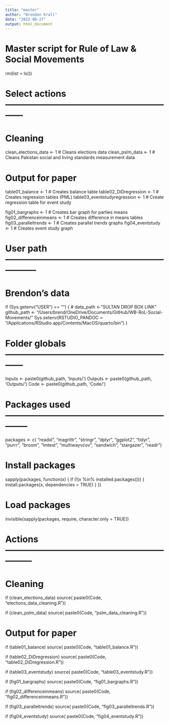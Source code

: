 ```yaml
---
title: "master"
author: "Brendon Krall"
date: "2022-08-27"
output: html_document
---
```


# Master script for Rule of Law & Social Movements 
rm(list = ls())

# Select actions ------------------------------------------------------------

# Cleaning
clean_elections_data <- 1 # Cleans elections data 
clean_pslm_data  <- 1 # Cleans Pakistan social and living standards measurement data

# Output for paper
table01_balance <- 1 # Creates balance table
table02_DiDregression <- 1 # Creates regression tables (PML)
table03_eventstudyregression <- 1 # Create regression table for event study 

fig01_bargraphs <- 1 # Creates bar graph for parties means
fig02_differenceinmeans <- 1 # Creates difference in means tables
fig03_paralleltrends <- 1 # Creates parallel trends graphs 
fig04_eventstudy <- 1 # Creates event study graph


# User path -----------------------------------------------------------------

# Brendon's data
if (Sys.getenv("USER") == "") {
#  data_path <- "SULTAN DROP BOX LINK"
  github_path <- "/Users/brend/OneDrive/Documents/GitHub/WB-RoL-Social-Movements/"
  Sys.setenv(RSTUDIO_PANDOC = "/Applications/RStudio.app/Contents/MacOS/quarto/bin")
}

# Folder globals ------------------------------------------------------------
Inputs <- paste0(github_path, 'Inputs/')
Outputs <- paste0(github_path, 'Outputs/')
Code <- paste0(github_path, 'Code/')

# Packages used --------------------------------------------------------------
packages <- c(
  "readxl",
  "magrittr",
  "stringr",
  "dplyr",
  "ggplot2",
  "tidyr",
  "purrr",
  "broom",
  "lmtest",
  "multiwayvcov",
  "sandwich",
  "stargazer",
  "readr")

# Install packages
sapply(packages, function(x) {
  if (!(x %in% installed.packages())) {
    install.packages(x, dependencies = TRUE)
  }
})
  
# Load packages
invisible(sapply(packages, require, character.only = TRUE))

# Actions ---------------------------------------------------------------

# Cleaning
if (clean_elections_data) source(
  paste0(Code, "elections_data_cleaning.R"))

if (clean_pslm_data) source(
  paste0(Code, "pslm_data_cleaning.R"))


# Output for paper
if (table01_balance) source(
  paste0(Code, "table01_balance.R"))

if (table02_DiDregression) source(
  paste0(Code, "table02_DiDregression.R"))

if (table03_eventstudy) source(
  paste0(Code, "table03_eventstudy.R"))

if (fig01_bargraphs) source(
  paste0(Code, "fig01_bargraphs.R"))

if (fig02_differenceinmeans) source(
  paste0(Code, "fig02_differenceinmeans.R"))

if (fig03_paralleltrends) source(
  paste0(Code, "fig03_paralleltrends.R"))

if (fig04_eventstudy) source(
  paste0(Code, "fig04_eventstudy.R"))